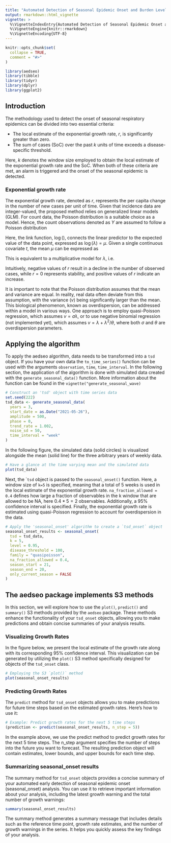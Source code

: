 ```yaml
---
title: "Automated Detection of Seasonal Epidemic Onset and Burden Levels in R"
output: rmarkdown::html_vignette
vignette: >
  %\VignetteIndexEntry{Automated Detection of Seasonal Epidemic Onset and Burden Levels in R}
  %\VignetteEngine{knitr::rmarkdown}
  %\VignetteEncoding{UTF-8}
---
```


```r
knitr::opts_chunk$set(
  collapse = TRUE,
  comment = "#>"
)
```

```r
library(aedseo)
library(tibble)
library(tidyr)
library(dplyr)
library(ggplot2)
```

## Introduction

The methodology used to detect the onset of seasonal respiratory epidemics can be divided into two essential criteria:

- The local estimate of the exponential growth rate, $r$, is significantly greater than zero.
- The sum of cases (SoC) over the past $k$ units of time exceeds a disease-specific threshold.

Here, $k$ denotes the window size employed to obtain the local estimate of the exponential growth rate and the SoC.
When both of these criteria are met, an alarm is triggered and the onset of the seasonal epidemic is detected.

### Exponential growth rate

The exponential growth rate, denoted as $r$, represents the per capita change in the number of new cases per unit of time.
Given that incidence data are integer-valued, the proposed method relies on generalized linear models (GLM). For count data,
the Poisson distribution is a suitable choice as a model. Hence, the count observations denoted as $Y$ are assumed to follow a Poisson distribution

\begin{equation}
 Y \sim \mathrm{Pois}(\lambda)
\end{equation}

Here, the link function, $\log()$, connects the linear predictor to the expected value of the data point, expressed as $\log(\lambda)=\mu$.
Given a single continuous covariate $t$, the mean $\mu$ can be expressed as

\begin{equation}
  \mu = \alpha + r t
\end{equation}

This is equivalent to a multiplicative model for $\lambda$, i.e.

\begin{equation}
  \lambda = \exp(\alpha + r t) = \exp(\alpha) \exp(r t)
\end{equation}

Intuitively, negative values of $r$ result in a decline in the number of observed cases, while $r=0$ represents stability, and positive values of $r$ indicate an increase.

It is important to note that the Poisson distribution assumes that the mean and variance are equal. In reality, real data often deviate from this assumption,
with the variance ($v$) being significantly larger than the mean. This biological phenomenon, known as overdispersion, can be addressed within a model in various ways.
One approach is to employ quasi-Poisson regression, which assumes $v=\sigma\lambda$,
or to use negative binomial regression (not implemented yet), which assumes $v=\lambda+\lambda^2/\theta$, where both $\sigma$ and $\theta$ are overdispersion parameters.

## Applying the algorithm

To apply the aedseo algorithm, data needs to be transformed into a `tsd` object.
If you have your own data the `to_time_series()` function can be used with the arguments `observation`, `time`, `time_interval`.
In the following section, the application of the algorithm is done with simulated data created with the `generate_seasonal_data()` function.
More information about the function can be found in the `vignette("generate_seasonal_wave)`

```r
# Construct an 'tsd' object with time series data
set.seed(222)
tsd_data <- generate_seasonal_data(
  years = 3,
  start_date = as.Date("2021-05-26"),
  amplitude = 500,
  phase = 0,
  trend_rate = 1.002,
  noise_sd = 50,
  time_interval = "week"
)
```

In the following figure, the simulated data (solid circles) is visualized alongside the mean (solid line) for the three arbitrary years of weekly data.

```r
# Have a glance at the time varying mean and the simulated data
plot(tsd_data)
```

Next, the ``tsd` object is passed to the `seasonal_onset()` function. Here, a window size of `k=5` is specified,
meaning that a total of 5 weeks is used in the local estimate of the exponential growth rate.
`na_fraction_allowed = 0.4` defines how large a fraction of observables in the k window that are allowed to be NA, here $0.4*5 = 2$ observables.
Additionally, a 95\% confidence interval is specified. Finally, the exponential growth rate is estimated using quasi-Poisson regression to account for overdispersion in the data.

```r
# Apply the 'seasonal_onset' algorithm to create a `tsd_onset` object
seasonal_onset_results <- seasonal_onset(
  tsd = tsd_data,
  k = 5,
  level = 0.95,
  disease_threshold = 100,
  family = "quasipoisson",
  na_fraction_allowed = 0.4,
  season_start = 21,
  season_end = 20,
  only_current_season = FALSE
)
```

## The aedseo package implements S3 methods

In this section, we will explore how to use the `plot()`, `predict()` and `summary()` S3 methods provided by the `aedseo` package.
These methods enhance the functionality of your `tsd_onset` objects, allowing you to make predictions and obtain concise summaries of your analysis results.

### Visualizing Growth Rates

In the figure below, we present the local estimate of the growth rate along with its corresponding 95% confidence interval.
This visualization can be generated by utilizing the `plot()` S3 method specifically designed for objects of the `tsd_onset` class.

```r
# Employing the S3 `plot()` method
plot(seasonal_onset_results)
```

### Predicting Growth Rates

The `predict` method for `tsd_onset` objects allows you to make predictions for future time steps based on the estimated growth rates. Here's how to use it:

```r
# Example: Predict growth rates for the next 5 time steps
(prediction <- predict(seasonal_onset_results, n_step = 5))
```

In the example above, we use the predict method to predict growth rates for the next 5 time steps.
The n_step argument specifies the number of steps into the future you want to forecast.
The resulting prediction object will contain estimates, lower bounds, and upper bounds for each time step.

### Summarizing seasonal_onset results

The summary method for `tsd_onset` objects provides a concise summary of your automated early detection of seasonal epidemic onset (seasonal_onset) analysis.
You can use it to retrieve important information about your analysis, including the latest growth warning and the total number of growth warnings:


```r
summary(seasonal_onset_results)
```

The summary method generates a summary message that includes details such as the reference time point, growth rate estimates, and the number of growth warnings in the series.
It helps you quickly assess the key findings of your analysis.
